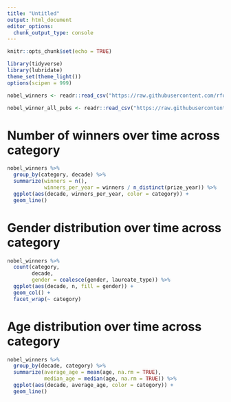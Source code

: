 ```yaml
---
title: "Untitled"
output: html_document
editor_options: 
  chunk_output_type: console
---
```


```r
knitr::opts_chunk$set(echo = TRUE)
```

```r
library(tidyverse)
library(lubridate)
theme_set(theme_light())
options(scipen = 999)

nobel_winners <- readr::read_csv("https://raw.githubusercontent.com/rfordatascience/tidytuesday/master/data/2019/2019-05-14/nobel_winners.csv") %>% distinct(prize_year, full_name, .keep_all = TRUE) %>% mutate(decade = 10 * (prize_year %/% 10), age = prize_year - year(birth_date))

nobel_winner_all_pubs <- readr::read_csv("https://raw.githubusercontent.com/rfordatascience/tidytuesday/master/data/2019/2019-05-14/nobel_winner_all_pubs.csv")
```

# Number of winners over time across category
```r
nobel_winners %>% 
  group_by(category, decade) %>%
  summarize(winners = n(), 
            winners_per_year = winners / n_distinct(prize_year)) %>% 
  ggplot(aes(decade, winners_per_year, color = category)) +
  geom_line()
```

# Gender distribution over time across category
```r
nobel_winners %>% 
  count(category, 
        decade, 
        gender = coalesce(gender, laureate_type)) %>% 
  ggplot(aes(decade, n, fill = gender)) +
  geom_col() + 
  facet_wrap(~ category)
```

# Age distribution over time across category
```r
nobel_winners %>% 
  group_by(decade, category) %>%
  summarize(average_age = mean(age, na.rm = TRUE), 
            median_age = median(age, na.rm = TRUE)) %>% 
  ggplot(aes(decade, average_age, color = category)) +
  geom_line()
```

